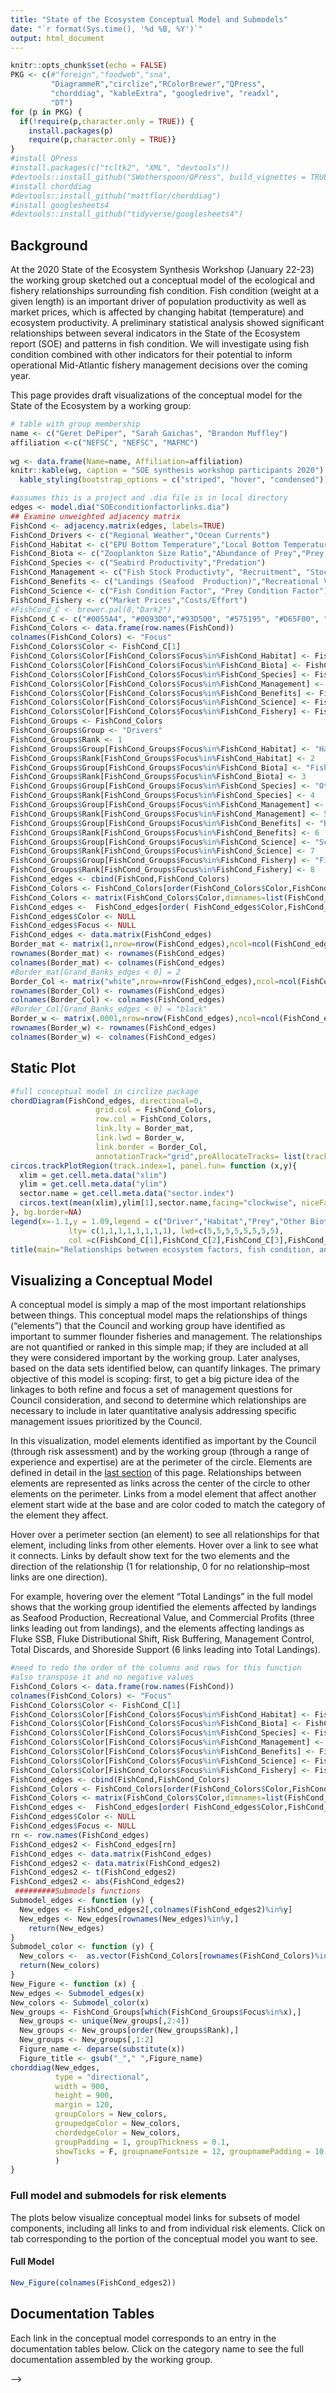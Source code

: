 ```yaml
---
title: "State of the Ecosystem Conceptual Model and Submodels"
date: "`r format(Sys.time(), '%d %B, %Y')`"
output: html_document
---
```


```r
knitr::opts_chunk$set(echo = FALSE)
PKG <- c(#"foreign","foodweb","sna",
         "DiagrammeR","circlize","RColorBrewer","QPress",
         "chorddiag", "kableExtra", "googledrive", "readxl",
         "DT")
for (p in PKG) {
  if(!require(p,character.only = TRUE)) {
    install.packages(p)
    require(p,character.only = TRUE)}
}
#install QPress
#install.packages(c("tcltk2", "XML", "devtools"))
#devtools::install_github("SWotherspoon/QPress", build_vignettes = TRUE)
#install chorddiag
#devtools::install_github("mattflor/chorddiag")
#install googlesheets4
#devtools::install_github("tidyverse/googlesheets4")
```

## Background

At the 2020 State of the Ecosystem Synthesis Workshop (January 22-23) the working group sketched out a conceptual model of the ecological and fishery relationships surrounding fish condition.  Fish condition (weight at a given length) is an important driver of population productivity as well as market prices, which is affected by changing habitat (temperature) and ecosystem productivity.  A preliminary statistical analysis showed significant relationships between several indicators in the State of the Ecosystem report (SOE) and patterns in fish condition. We will investigate using fish condition combined with other indicators for their potential to inform operational Mid-Atlantic fishery management decisions over the coming year. 

This page provides draft visualizations of the conceptual model for the State of the Ecosystem by a working group:

```r
# table with group membership
name <- c("Geret DePiper", "Sarah Gaichas", "Brandon Muffley")
affiliation <-c("NEFSC", "NEFSC", "MAFMC")
  
wg <- data.frame(Name=name, Affiliation=affiliation)
knitr::kable(wg, caption = "SOE synthesis workshop participants 2020") %>%
  kable_styling(bootstrap_options = c("striped", "hover", "condensed"))
```


```r
#assumes this is a project and .dia file is in local directory
edges <- model.dia("SOEconditionfactorlinks.dia")
## Examine unweighted adjacency matrix
FishCond <- adjacency.matrix(edges, labels=TRUE)
FishCond_Drivers <- c("Regional Weather","Ocean Currents")
FishCond_Habitat <- c("EPU Bottom Temperature","Local Bottom Temperature", "Phytoplankton Bloom (Timing)", "Phytoplankton Bloom  (Amount)", "Integrated Habitat")
FishCond_Biota <- c("Zooplankton Size Ratio","Abundance of Prey","Prey Composition", "Prey Energy Density","Stomach Fullness")
FishCond_Species <- c("Seabird Productivity","Predation")
FishCond_Management <- c("Fish Stock Productivty", "Recruitment", "Stock Biomass")
FishCond_Benefits <- c("Landings (Seafood  Production)","Recreational Value")
FishCond_Science <- c("Fish Condition Factor", "Prey Condition Factor")
FishCond_Fishery <- c("Market Prices","Costs/Effort")
#FishCond_C <- brewer.pal(8,"Dark2")
FishCond_C <- c("#0055A4", "#0093D0","#93D500", "#575195", "#D65F00", "#FF4438", "#008998", "#FF8300")
FishCond_Colors <- data.frame(row.names(FishCond))
colnames(FishCond_Colors) <- "Focus"
FishCond_Colors$Color <- FishCond_C[1]
FishCond_Colors$Color[FishCond_Colors$Focus%in%FishCond_Habitat] <- FishCond_C[2]
FishCond_Colors$Color[FishCond_Colors$Focus%in%FishCond_Biota] <- FishCond_C[3]
FishCond_Colors$Color[FishCond_Colors$Focus%in%FishCond_Species] <- FishCond_C[4]
FishCond_Colors$Color[FishCond_Colors$Focus%in%FishCond_Management] <- FishCond_C[5]
FishCond_Colors$Color[FishCond_Colors$Focus%in%FishCond_Benefits] <- FishCond_C[6]
FishCond_Colors$Color[FishCond_Colors$Focus%in%FishCond_Science] <- FishCond_C[7]
FishCond_Colors$Color[FishCond_Colors$Focus%in%FishCond_Fishery] <- FishCond_C[8]
FishCond_Groups <- FishCond_Colors
FishCond_Groups$Group <- "Drivers"
FishCond_Groups$Rank <- 1
FishCond_Groups$Group[FishCond_Groups$Focus%in%FishCond_Habitat] <- "Habitat"
FishCond_Groups$Rank[FishCond_Groups$Focus%in%FishCond_Habitat] <- 2
FishCond_Groups$Group[FishCond_Groups$Focus%in%FishCond_Biota] <- "FishCond Dynamics"
FishCond_Groups$Rank[FishCond_Groups$Focus%in%FishCond_Biota] <- 3
FishCond_Groups$Group[FishCond_Groups$Focus%in%FishCond_Species] <- "Other Biota"
FishCond_Groups$Rank[FishCond_Groups$Focus%in%FishCond_Species] <- 4
FishCond_Groups$Group[FishCond_Groups$Focus%in%FishCond_Management] <- "Management"
FishCond_Groups$Rank[FishCond_Groups$Focus%in%FishCond_Management] <- 5
FishCond_Groups$Group[FishCond_Groups$Focus%in%FishCond_Benefits] <- "Benefits"
FishCond_Groups$Rank[FishCond_Groups$Focus%in%FishCond_Benefits] <- 6
FishCond_Groups$Group[FishCond_Groups$Focus%in%FishCond_Science] <- "Science"
FishCond_Groups$Rank[FishCond_Groups$Focus%in%FishCond_Science] <- 7
FishCond_Groups$Group[FishCond_Groups$Focus%in%FishCond_Fishery] <- "Fishing Fleets"
FishCond_Groups$Rank[FishCond_Groups$Focus%in%FishCond_Fishery] <- 8
FishCond_edges <- cbind(FishCond,FishCond_Colors)
FishCond_Colors <- FishCond_Colors[order(FishCond_Colors$Color,FishCond_Colors$Focus),]
FishCond_Colors <- matrix(FishCond_Colors$Color,dimnames=list(FishCond_Colors$Focus,"Color"))
FishCond_edges <-  FishCond_edges[order( FishCond_edges$Color,FishCond_edges$Focus),]
FishCond_edges$Color <- NULL
FishCond_edges$Focus <- NULL
FishCond_edges <- data.matrix(FishCond_edges)
Border_mat <- matrix(1,nrow=nrow(FishCond_edges),ncol=ncol(FishCond_edges))
rownames(Border_mat) <- rownames(FishCond_edges)
colnames(Border_mat) <- colnames(FishCond_edges)
#Border_mat[Grand_Banks_edges < 0] = 2
Border_Col <- matrix("white",nrow=nrow(FishCond_edges),ncol=ncol(FishCond_edges))
rownames(Border_Col) <- rownames(FishCond_edges)
colnames(Border_Col) <- colnames(FishCond_edges)
#Border_Col[Grand_Banks_edges < 0] = "black"
Border_w <- matrix(.0001,nrow=nrow(FishCond_edges),ncol=ncol(FishCond_edges))
rownames(Border_w) <- rownames(FishCond_edges)
colnames(Border_w) <- colnames(FishCond_edges)
```

## Static Plot
```r
#full conceptual model in circlize package
chordDiagram(FishCond_edges, directional=0,
                   grid.col = FishCond_Colors,
                   row.col = FishCond_Colors,
                   link.lty = Border_mat,
                   link.lwd = Border_w,
                   link.border = Border_Col,
                   annotationTrack="grid",preAllocateTracks= list(track.height=0.5))
circos.trackPlotRegion(track.index=1, panel.fun= function (x,y){
  xlim = get.cell.meta.data("xlim")
  ylim = get.cell.meta.data("ylim")
  sector.name = get.cell.meta.data("sector.index")
  circos.text(mean(xlim),ylim[1],sector.name,facing="clockwise", niceFacing=TRUE, adj =c(0,0.5), cex=.8)
}, bg.border=NA) 
legend(x=-1.1,y = 1.09,legend = c("Driver","Habitat","Prey","Other Biota","Management","Benefits","Condition","Fishery"),
             lty= c(1,1,1,1,1,1,1,1), lwd=c(5,5,5,5,5,5,5,5),
             col =c(FishCond_C[1],FishCond_C[2],FishCond_C[3],FishCond_C[4],FishCond_C[5],FishCond_C[6],FishCond_C[7],FishCond_C[8]), ncol=1, cex = .75, bg = NULL, box.col=NULL, bty = "n")
title(main="Relationships between ecosystem factors, fish condition, and fishery objectives", line=-35)
```

## Visualizing a Conceptual Model

A conceptual model is simply a map of the most important relationships between things. This conceptual model maps the relationships of things ("elements") that the Council and working group have identified as important to summer flounder fisheries and management. The relationships are not quantified or ranked in this simple map; if they are included at all they were considered important by the working group. Later analyses, based on the data sets identified below, can quantify linkages. The primary objective of this model is scoping: first, to get a big picture idea of the linkages to both refine and focus a set of management questions for Council consideration, and second to determine which relationships are necessary to include in later quantitative analysis addressing specific management issues prioritized by the Council. 

In this visualization, model elements identified as important by the Council (through risk assessment) and by the working group (through a range of experience and expertise) are at the perimeter of the circle. Elements are defined in detail in the [last section](#defs) of this page. Relationships between elements are represented as links across the center of the circle to other elements on the perimeter. Links from a model element that affect another element start wide at the base and are color coded to match the category of the element they affect.

Hover over a perimeter section (an element) to see all relationships for that element, including links from other elements. Hover over a link to see what it connects. Links by default show text for the two elements and the direction of the relationship (1 for relationship, 0 for no relationship--most links are one direction).

For example, hovering over the element "Total Landings" in the full model shows that the working group identified the elements affected by landings as Seafood Production, Recreational Value, and Commercial Profits (three links leading out from landings), and the elements affecting landings as Fluke SSB, Fluke Distributional Shift, Risk Buffering, Management Control, Total Discards, and Shoreside Support (6 links leading into Total Landings).


```r
#need to redo the order of the columns and rows for this function
#also transpose it and no negative values
FishCond_Colors <- data.frame(row.names(FishCond))
colnames(FishCond_Colors) <- "Focus"
FishCond_Colors$Color <- FishCond_C[1]
FishCond_Colors$Color[FishCond_Colors$Focus%in%FishCond_Habitat] <- FishCond_C[2]
FishCond_Colors$Color[FishCond_Colors$Focus%in%FishCond_Biota] <- FishCond_C[3]
FishCond_Colors$Color[FishCond_Colors$Focus%in%FishCond_Species] <- FishCond_C[4]
FishCond_Colors$Color[FishCond_Colors$Focus%in%FishCond_Management] <- FishCond_C[5]
FishCond_Colors$Color[FishCond_Colors$Focus%in%FishCond_Benefits] <- FishCond_C[6]
FishCond_Colors$Color[FishCond_Colors$Focus%in%FishCond_Science] <- FishCond_C[7]
FishCond_Colors$Color[FishCond_Colors$Focus%in%FishCond_Fishery] <- FishCond_C[8]
FishCond_edges <- cbind(FishCond,FishCond_Colors)
FishCond_Colors <- FishCond_Colors[order(FishCond_Colors$Color,FishCond_Colors$Focus),]
FishCond_Colors <- matrix(FishCond_Colors$Color,dimnames=list(FishCond_Colors$Focus,"Color"))
FishCond_edges <-  FishCond_edges[order( FishCond_edges$Color,FishCond_edges$Focus),]
FishCond_edges$Color <- NULL
FishCond_edges$Focus <- NULL
rn <- row.names(FishCond_edges)
FishCond_edges2 <- FishCond_edges[rn]
FishCond_edges <- data.matrix(FishCond_edges)
FishCond_edges2 <- data.matrix(FishCond_edges2)
FishCond_edges2 <- t(FishCond_edges2)
FishCond_edges2 <- abs(FishCond_edges2)
 #########Submodels functions
Submodel_edges <- function (y) {
  New_edges <- FishCond_edges2[,colnames(FishCond_edges2)%in%y]
  New_edges <- New_edges[rownames(New_edges)%in%y,]
    return(New_edges)
}
Submodel_color <- function (y) {
  New_colors <-  as.vector(FishCond_Colors[rownames(FishCond_Colors)%in%y,])
  return(New_colors)
}
New_Figure <- function (x) {
New_edges <- Submodel_edges(x)
New_colors <- Submodel_color(x)
New_groups <- FishCond_Groups[which(FishCond_Groups$Focus%in%x),]
  New_groups <- unique(New_groups[,2:4])
  New_groups <- New_groups[order(New_groups$Rank),]
  New_groups <- New_groups[,1:2]
  Figure_name <- deparse(substitute(x))
  Figure_title <- gsub("_"," ",Figure_name)
chorddiag(New_edges, 
          type = "directional",
          width = 900,
          height = 900,
          margin = 120,
          groupColors = New_colors,
          groupedgeColor = New_colors,
          chordedgeColor = New_colors,
          groupPadding = 1, groupThickness = 0.1,
          showTicks = F, groupnameFontsize = 12, groupnamePadding = 10
          )
}
```

### Full model and submodels for risk elements {.tabset .tabset-fade}

The plots below visualize conceptual model links for subsets of model components, including all links to and from individual risk elements. Click on tab corresponding to the portion of the conceptual model you want to see.

#### Full Model
```r
New_Figure(colnames(FishCond_edges2))
```


## Documentation Tables

Each link in the conceptual model corresponds to an entry in the documentation tables below. Click on the category name to see the full documentation assembled by the working group.
<!--
<!-- ```{r googledr, message=FALSE, eval=FALSE} -->
<!-- # take from google drive to automatically update any changes -->
<!-- drive_download("Conceptual Model Elements_Detailed Info Table", path="documentation.xlsx", overwrite = TRUE) -->
<!-- ``` -->

<!-- ### Physical Environment {.tabset .tabset-fade} -->

<!-- #### Fluke Distributional Shift -->
<!-- ```{r distchange} -->
<!-- knitr::kable(read_excel("documentation.xlsx", sheet="Physical Environment", range = 'A3:E13')) %>% -->
<!--   kable_styling(bootstrap_options = c("striped", "hover", "condensed")) -->
<!-- ``` -->

<!-- #### Estuarine Habitat -->
<!-- ```{r esthab} -->
<!-- knitr::kable(read_excel("documentation.xlsx", sheet="Physical Environment", range = 'A17:E28')) %>% -->
<!--   kable_styling(bootstrap_options = c("striped", "hover", "condensed")) -->
<!-- ``` -->

<!-- #### Fluke SSB (Stock Biomass) -->
<!-- ```{r SSB} -->
<!-- knitr::kable(read_excel("documentation.xlsx", sheet="Physical Environment", range = 'A32:E44')) %>% -->
<!--   kable_styling(bootstrap_options = c("striped", "hover", "condensed")) -->
<!-- ``` -->

<!-- #### Stock Assessment -->
<!-- ```{r stockassess} -->
<!-- knitr::kable(read_excel("documentation.xlsx", sheet="Physical Environment", range = 'A48:E52')) %>% -->
<!--   kable_styling(bootstrap_options = c("striped", "hover", "condensed")) -->
<!-- ``` -->

<!-- #### Offshore Habitat -->
<!-- ```{r offhab} -->
<!-- knitr::kable(read_excel("documentation.xlsx", sheet="Physical Environment", range = 'A56:E63')) %>% -->
<!--   kable_styling(bootstrap_options = c("striped", "hover", "condensed")) -->
<!-- ``` -->

<!-- ### Human Dimensions {.tabset .tabset-fade} -->

<!-- #### Allocation -->
<!-- ```{r alloc} -->
<!-- knitr::kable(read_excel("documentation.xlsx", sheet="Human Dimension", range = 'A3:E9')) %>% -->
<!--   kable_styling(bootstrap_options = c("striped", "hover", "condensed")) -->
<!-- ``` -->

<!-- #### Commercial Profits -->
<!-- ```{r commprofit} -->
<!-- knitr::kable(read_excel("documentation.xlsx", sheet="Human Dimension", range = 'A13:E25')) %>% -->
<!--   kable_styling(bootstrap_options = c("striped", "hover", "condensed")) -->
<!-- ``` -->

<!-- #### Discards -->
<!-- ```{r discards} -->
<!-- knitr::kable(read_excel("documentation.xlsx", sheet="Human Dimension", range = 'A29:E35')) %>% -->
<!--   kable_styling(bootstrap_options = c("striped", "hover", "condensed")) -->
<!-- ``` -->

<!-- #### Shoreside Support -->
<!-- ```{r resilience} -->
<!-- knitr::kable(read_excel("documentation.xlsx", sheet="Human Dimension", range = 'A39:E44')) %>% -->
<!--   kable_styling(bootstrap_options = c("striped", "hover", "condensed")) -->
<!-- ``` -->

<!-- #### Fleet Diversity -->
<!-- ```{r fldiversity} -->
<!-- knitr::kable(read_excel("documentation.xlsx", sheet="Human Dimension", range = 'A48:E53')) %>% -->
<!--   kable_styling(bootstrap_options = c("striped", "hover", "condensed")) -->
<!-- ``` -->

<!-- #### Management Control -->
<!-- ```{r control} -->
<!-- knitr::kable(read_excel("documentation.xlsx", sheet="Human Dimension", range = 'A57:E65')) %>% -->
<!--   kable_styling(bootstrap_options = c("striped", "hover", "condensed")) -->
<!-- ``` -->

<!-- #### Recreational Value -->
<!-- ```{r recval} -->
<!-- knitr::kable(read_excel("documentation.xlsx", sheet="Human Dimension", range = 'A69:E80')) %>% -->
<!--   kable_styling(bootstrap_options = c("striped", "hover", "condensed")) -->
<!-- ``` -->

<!-- #### Regulatory Complexity -->
<!-- ```{r regcomplex} -->
<!-- knitr::kable(read_excel("documentation.xlsx", sheet="Human Dimension", range = 'A84:E91')) %>% -->
<!--   kable_styling(bootstrap_options = c("striped", "hover", "condensed")) -->
<!-- ``` -->

<!-- #### Seafood Production -->
<!-- ```{r seafood} -->
<!-- knitr::kable(read_excel("documentation.xlsx", sheet="Human Dimension", range = 'A95:E102')) %>% -->
<!--   kable_styling(bootstrap_options = c("striped", "hover", "condensed")) -->
<!-- ``` -->

<!-- #### Technical Interactions -->
<!-- ```{r techint} -->
<!-- knitr::kable(read_excel("documentation.xlsx", sheet="Human Dimension", range = 'A106:E110')) %>% -->
<!--   kable_styling(bootstrap_options = c("striped", "hover", "condensed")) -->
<!-- ``` -->

<!-- #### Offshore Wind -->
<!-- ```{r wind} -->
<!-- knitr::kable(read_excel("documentation.xlsx", sheet="Human Dimension", range = 'A113:E123')) %>% -->
<!--   kable_styling(bootstrap_options = c("striped", "hover", "condensed")) -->
<!-- ``` -->

<!-- #### Other Links -->
<!-- ```{r other} -->
<!-- knitr::kable(read_excel("documentation.xlsx", sheet="Human Dimension", range = 'A127:E129')) %>% -->
<!--   kable_styling(bootstrap_options = c("striped", "hover", "condensed")) -->
<!-- ``` -->

<!-- ## Definitions {#defs} -->

<!-- Rows in the tables above include definitions. Here we list definitions for the risk elements (table headings above). The Council defined risk in terms of meeting its management objectives, which include achieving optimum yield (OY). -->
<!-- ```{r deftable} -->

<!-- #knitr::kable(read.csv("definitions.csv")) %>% -->
<!-- #  kable_styling(bootstrap_options = c("striped", "hover", "condensed")) -->

<!-- datatable(read.csv("definitions.csv"), rownames = FALSE, options = list(pageLength = 25)) -->
<!-- ``` -->
-->
